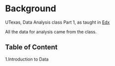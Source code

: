 # **Background**
UTexas, Data Analysis class Part 1, as taught in [Edx](http://edx.org)

All the data for analysis came from the class. 

## **Table of Content**

1.Introduction to Data